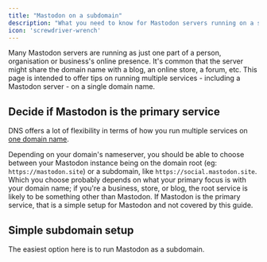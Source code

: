 ```yaml
---
title: "Mastodon on a subdomain"
description: "What you need to know for Mastodon servers running on a shared domain name"
icon: 'screwdriver-wrench'
---
```


Many Mastodon servers are running as just one part of a person, organisation or business's online presence. It's common that the server might share the domain name with a blog, an online store, a forum, etc. This page is intended to offer tips on running multiple services - including a Mastodon server - on a single domain name.

## Decide if Mastodon is the primary service

DNS offers a lot of flexibility in terms of how you run multiple services on [one domain name](/managed-server/domain-name).

Depending on your domain's nameserver, you should be able to choose between your Mastodon instance being on the domain root (eg: `https://mastodon.site`) or a subdomain, like `https://social.mastodon.site`. Which you choose probably depends on what your primary focus is with your domain name; if you're a business, store, or blog, the root service is likely to be something other than Mastodon. If Mastodon is the primary service, that is a simple setup for Mastodon and not covered by this guide.

## Simple subdomain setup

The easiest option here is to run Mastodon as a subdomain.